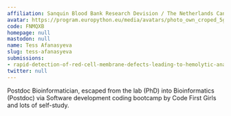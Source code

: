 ```yaml
---
affiliation: Sanquin Blood Bank Research Devision / The Netherlands Cancer Institute
avatar: https://program.europython.eu/media/avatars/photo_own_croped_5gtMslD.jpg
code: FNMQXB
homepage: null
mastodon: null
name: Tess Afanasyeva
slug: tess-afanasyeva
submissions:
- rapid-detection-of-red-cell-membrane-defects-leading-to-hemolytic-anaemias
twitter: null
---
```


Postdoc Bioinformatician, escaped from the lab (PhD) into Bioinformatics (Postdoc) via Software development coding bootcamp by Code First Girls and lots of self-study.
